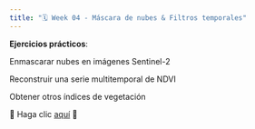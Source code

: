 ```yaml
---
title: "🗓️ Week 04 - Máscara de nubes & Filtros temporales"
---
```



**Ejercicios prácticos**:

Enmascarar nubes en imágenes Sentinel-2

Reconstruir una serie multitemporal  de NDVI 

Obtener otros índices de vegetación


🚧 Haga clic [aquí](lab.qmd)  🚧




